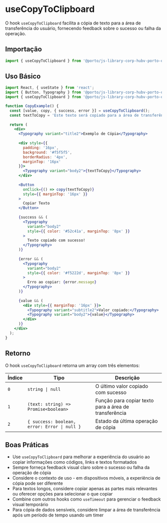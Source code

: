 

<Meta title="Components/UseCopyToClipboard" />

# useCopyToClipboard

O hook `useCopyToClipboard` facilita a cópia de texto para a área de transferência do usuário, fornecendo feedback sobre o sucesso ou falha da operação.

## Importação

```jsx
import { useCopyToClipboard } from '@porto/js-library-corp-hubv-porto-ocean/hooks';
```

## Uso Básico

```jsx
import React, { useState } from 'react';
import { Button, Typography } from '@porto/js-library-corp-hubv-porto-ocean';
import { useCopyToClipboard } from '@porto/js-library-corp-hubv-porto-ocean/hooks';

function CopyExample() {
  const [value, copy, { success, error }] = useCopyToClipboard();
  const textToCopy = 'Este texto será copiado para a área de transferência!';
  
  return (
    <div>
      <Typography variant="title2">Exemplo de Cópia</Typography>
      
      <div style={{ 
        padding: '16px', 
        background: '#f5f5f5', 
        borderRadius: '4px',
        marginTop: '16px'
      }}>
        <Typography variant="body2">{textToCopy}</Typography>
      </div>
      
      <Button 
        onClick={() => copy(textToCopy)}
        style={{ marginTop: '16px' }}
      >
        Copiar Texto
      </Button>
      
      {success && (
        <Typography 
          variant="body2" 
          style={{ color: '#52c41a', marginTop: '8px' }}
        >
          Texto copiado com sucesso!
        </Typography>
      )}
      
      {error && (
        <Typography 
          variant="body2" 
          style={{ color: '#f5222d', marginTop: '8px' }}
        >
          Erro ao copiar: {error.message}
        </Typography>
      )}
      
      {value && (
        <div style={{ marginTop: '16px' }}>
          <Typography variant="subtitle2">Valor copiado:</Typography>
          <Typography variant="body2">{value}</Typography>
        </div>
      )}
    </div>
  );
}
```

## Retorno

O hook `useCopyToClipboard` retorna um array com três elementos:

| Índice | Tipo | Descrição |
|--------|------|-----------|
| `0` | `string \| null` | O último valor copiado com sucesso |
| `1` | `(text: string) => Promise<boolean>` | Função para copiar texto para a área de transferência |
| `2` | `{ success: boolean, error: Error \| null }` | Estado da última operação de cópia |



## Boas Práticas

- Use `useCopyToClipboard` para melhorar a experiência do usuário ao copiar informações como códigos, links e textos formatados
- Sempre forneça feedback visual claro sobre o sucesso ou falha da operação de cópia
- Considere o contexto de uso - em dispositivos móveis, a experiência de cópia pode ser diferente
- Para textos longos, considere copiar apenas as partes mais relevantes ou oferecer opções para selecionar o que copiar
- Combine com outros hooks como `useTimeout` para gerenciar o feedback visual temporário
- Para cópia de dados sensíveis, considere limpar a área de transferência após um período de tempo usando um timer
